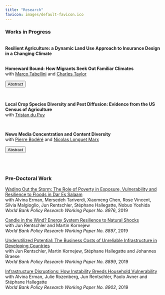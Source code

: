 ```yaml
---
title: "Research"
favicon: images/default-favicon.ico
---
```

<script>
function hide_buttons(abstract) {
    var x = document.getElementById(abstract);
    if (x.style.display === "none") {
        x.style.display = "block";
    } else {
        x.style.display = "none";
    }
}
</script>

### Works in Progress

<br> 
**Resilient Agriculture: a Dynamic Land Use Approach to Insurance Design in a Changing
Climate** 


<br> 
**Homeward Bound: How Migrants Seek Out Familiar Climates** <br/>  with [<span style="font-weight: normal">Marco Tabellini</span>](https://www.hbs.edu/faculty/Pages/profile.aspx?facId=1060330) and [<span style="font-weight: normal">Charles Taylor</span>](https://ca-taylor.com/)


<button class="button_that_looks_like_link" role="button" onclick="hide_buttons('abstract_homeward_bound')">Abstract</button>
<div id="abstract_homeward_bound" style="display: none;">
This paper examines the relationship between climate similarity and migration, and documents new evidence of climate matching across time, geography, and migrant groups. First, using historical Censuses, we show that European immigrants during the Age of Mass Migration (1850-1920) selected destinations in the US with similar climates to their home country. Second, we link US and Norwegian Censuses, and document the existence of climate matching within countries. That is, immigrants from colder and wetter parts of Norway settled in colder and wetter parts of the US. Third, we find that climate similarity predicts internal migration within the US, both historically (1860-1940) and today (2011-2019). We explore at least two complementary mechanisms that can explain these patterns: climate-specific human capital and climate as amenity. Then, we exploit spatial and temporal variation generated by the 1862 Homestead Act, which offered free land to settlers, to estimate the marginal value of climate. We conclude by discussing the implications for the growing literature on climate change and migration.
</div>

<br> 


**Local Crop Species Diversity and Pest Diffusion: Evidence from the US Census of Agriculture** <br/>  with [<span style="font-weight: normal">Tristan du Puy</span>](https://tristandupuy.github.io/) 

<br> 

**News Media Concentration and Content Diversity** <br/> with [<span style="font-weight: normal">Pierre Bodéré</span>](https://pierrebodere.github.io/) and 
[<span style="font-weight: normal">Nicolas Longuet Marx</span>](https://nicolaslonguetmarx.github.io/)


<button class="button_that_looks_like_link" role="button" onclick="hide_buttons('abstract_media')">Abstract</button>
<div id="abstract_media" style="display: none;">
The rise in political polarization over the recent years has fostered scrutiny of the structure of the news industry’ s influence on political outcomes. How should policymakers regulate news producers when they value news diversity and large publishers shape the ideological landscape? To answer this question, we develop an empirical model of competition for readership and advertisers between news producers. We recover the topic content and ideological positions of 200 major U.S. daily newspapers using recent advances in Natural Language Processing on millions of published articles. We find that over the period 2007-2017, the median newspaper in our sample got closer to the ideology of the Democratic party. Second, we embed these topics and ideal points in a demand model for differentiated products with heterogeneous readers. Our model shows that rich readers lean democrat and consume more news about social and political questions while the elderly are more conservative and care more about local news. Using the estimated demand model and data on advertising contracts and readership, we can recover the cost of producing each type of content. Given this model of news supply, we intend to use our framework to provide recommendations on antitrust rules weighing both consumer welfare and ideological diversity.
</div>

<br> </br>

### Pre-Doctoral Work

[Wading Out the Storm: The Role of Poverty in Exposure, Vulnerability and Resilience to Floods in Dar Es Salaam](https://papers.ssrn.com/sol3/papers.cfm?abstract_id=3436477) <br/> with Alvina Erman, Mersedeh Tariverdi, Xiaomeng Chen, Rose Vincent, Silvia Malgioglio, Jun Rentschler, Stéphane Hallegatte, Nobuo Yoshida <br/>
*World Bank Policy Research Working Paper No. 8976*, 2019 

[Candle in the Wind? Energy System Resilience to Natural Shocks](https://papers.ssrn.com/sol3/papers.cfm?abstract_id=3430507)<br/> with Jun Rentschler and Martin Kornejew <br/>
*World Bank Policy Research Working Paper No. 8897*, 2019

[Underutilized Potential: The Business Costs of Unreliable Infrastructure in Developing Countries](https://papers.ssrn.com/sol3/papers.cfm?abstract_id=3430509)  
with Jun Rentschler, Martin Kornejew, Stéphane Hallegatte and Johannes Braese <br/>
*World Bank Policy Research Working Paper No. 8899*, 2019 

[Infrastructure Disruptions: How Instability Breeds Household Vulnerability](https://papers.ssrn.com/sol3/papers.cfm?abstract_id=3430512) <br/> with Alvina Erman, Julie Rozenberg, Jun Rentschler, Paolo Avner and Stéphane Hallegatte <br/>
*World Bank Policy Research Working Paper No. 8902*, 2019

